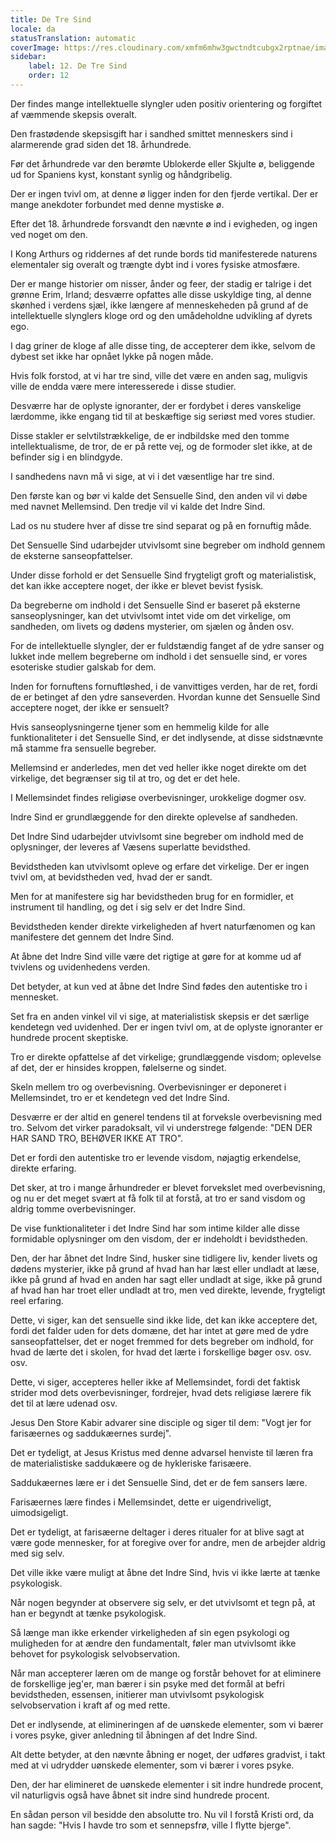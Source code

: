 ```yaml
---
title: De Tre Sind
locale: da
statusTranslation: automatic
coverImage: https://res.cloudinary.com/xmfm6mhw3gwctndtcubgx2rptnae/image/upload/v1741354419/small_cover_la_gran_rebelion_28716e29d2.webp
sidebar:
    label: 12. De Tre Sind
    order: 12
---
```

Der findes mange intellektuelle slyngler uden positiv orientering og forgiftet af væmmende skepsis overalt.

Den frastødende skepsisgift har i sandhed smittet menneskers sind i alarmerende grad siden det 18. århundrede.

Før det århundrede var den berømte Ublokerde eller Skjulte ø, beliggende ud for Spaniens kyst, konstant synlig og håndgribelig.

Der er ingen tvivl om, at denne ø ligger inden for den fjerde vertikal. Der er mange anekdoter forbundet med denne mystiske ø.

Efter det 18. århundrede forsvandt den nævnte ø ind i evigheden, og ingen ved noget om den.

I Kong Arthurs og riddernes af det runde bords tid manifesterede naturens elementaler sig overalt og trængte dybt ind i vores fysiske atmosfære.

Der er mange historier om nisser, ånder og feer, der stadig er talrige i det grønne Erim, Irland; desværre opfattes alle disse uskyldige ting, al denne skønhed i verdens sjæl, ikke længere af menneskeheden på grund af de intellektuelle slynglers kloge ord og den umådeholdne udvikling af dyrets ego.

I dag griner de kloge af alle disse ting, de accepterer dem ikke, selvom de dybest set ikke har opnået lykke på nogen måde.

Hvis folk forstod, at vi har tre sind, ville det være en anden sag, muligvis ville de endda være mere interesserede i disse studier.

Desværre har de oplyste ignoranter, der er fordybet i deres vanskelige lærdomme, ikke engang tid til at beskæftige sig seriøst med vores studier.

Disse stakler er selvtilstrækkelige, de er indbildske med den tomme intellektualisme, de tror, de er på rette vej, og de formoder slet ikke, at de befinder sig i en blindgyde.

I sandhedens navn må vi sige, at vi i det væsentlige har tre sind.

Den første kan og bør vi kalde det Sensuelle Sind, den anden vil vi døbe med navnet Mellemsind. Den tredje vil vi kalde det Indre Sind.

Lad os nu studere hver af disse tre sind separat og på en fornuftig måde.

Det Sensuelle Sind udarbejder utvivlsomt sine begreber om indhold gennem de eksterne sanseopfattelser.

Under disse forhold er det Sensuelle Sind frygteligt groft og materialistisk, det kan ikke acceptere noget, der ikke er blevet bevist fysisk.

Da begreberne om indhold i det Sensuelle Sind er baseret på eksterne sanseoplysninger, kan det utvivlsomt intet vide om det virkelige, om sandheden, om livets og dødens mysterier, om sjælen og ånden osv.

For de intellektuelle slyngler, der er fuldstændig fanget af de ydre sanser og lukket inde mellem begreberne om indhold i det sensuelle sind, er vores esoteriske studier galskab for dem.

Inden for fornuftens fornuftløshed, i de vanvittiges verden, har de ret, fordi de er betinget af den ydre sanseverden. Hvordan kunne det Sensuelle Sind acceptere noget, der ikke er sensuelt?

Hvis sanseoplysningerne tjener som en hemmelig kilde for alle funktionaliteter i det Sensuelle Sind, er det indlysende, at disse sidstnævnte må stamme fra sensuelle begreber.

Mellemsind er anderledes, men det ved heller ikke noget direkte om det virkelige, det begrænser sig til at tro, og det er det hele.

I Mellemsindet findes religiøse overbevisninger, urokkelige dogmer osv.

Indre Sind er grundlæggende for den direkte oplevelse af sandheden.

Det Indre Sind udarbejder utvivlsomt sine begreber om indhold med de oplysninger, der leveres af Væsens superlatte bevidsthed.

Bevidstheden kan utvivlsomt opleve og erfare det virkelige. Der er ingen tvivl om, at bevidstheden ved, hvad der er sandt.

Men for at manifestere sig har bevidstheden brug for en formidler, et instrument til handling, og det i sig selv er det Indre Sind.

Bevidstheden kender direkte virkeligheden af hvert naturfænomen og kan manifestere det gennem det Indre Sind.

At åbne det Indre Sind ville være det rigtige at gøre for at komme ud af tvivlens og uvidenhedens verden.

Det betyder, at kun ved at åbne det Indre Sind fødes den autentiske tro i mennesket.

Set fra en anden vinkel vil vi sige, at materialistisk skepsis er det særlige kendetegn ved uvidenhed. Der er ingen tvivl om, at de oplyste ignoranter er hundrede procent skeptiske.

Tro er direkte opfattelse af det virkelige; grundlæggende visdom; oplevelse af det, der er hinsides kroppen, følelserne og sindet.

Skeln mellem tro og overbevisning. Overbevisninger er deponeret i Mellemsindet, tro er et kendetegn ved det Indre Sind.

Desværre er der altid en generel tendens til at forveksle overbevisning med tro. Selvom det virker paradoksalt, vil vi understrege følgende: "DEN DER HAR SAND TRO, BEHØVER IKKE AT TRO".

Det er fordi den autentiske tro er levende visdom, nøjagtig erkendelse, direkte erfaring.

Det sker, at tro i mange århundreder er blevet forvekslet med overbevisning, og nu er det meget svært at få folk til at forstå, at tro er sand visdom og aldrig tomme overbevisninger.

De vise funktionaliteter i det Indre Sind har som intime kilder alle disse formidable oplysninger om den visdom, der er indeholdt i bevidstheden.

Den, der har åbnet det Indre Sind, husker sine tidligere liv, kender livets og dødens mysterier, ikke på grund af hvad han har læst eller undladt at læse, ikke på grund af hvad en anden har sagt eller undladt at sige, ikke på grund af hvad han har troet eller undladt at tro, men ved direkte, levende, frygteligt reel erfaring.

Dette, vi siger, kan det sensuelle sind ikke lide, det kan ikke acceptere det, fordi det falder uden for dets domæne, det har intet at gøre med de ydre sanseopfattelser, det er noget fremmed for dets begreber om indhold, for hvad de lærte det i skolen, for hvad det lærte i forskellige bøger osv. osv. osv.

Dette, vi siger, accepteres heller ikke af Mellemsindet, fordi det faktisk strider mod dets overbevisninger, fordrejer, hvad dets religiøse lærere fik det til at lære udenad osv.

Jesus Den Store Kabir advarer sine disciple og siger til dem: "Vogt jer for farisæernes og saddukæernes surdej".

Det er tydeligt, at Jesus Kristus med denne advarsel henviste til læren fra de materialistiske saddukæere og de hykleriske farisæere.

Saddukæernes lære er i det Sensuelle Sind, det er de fem sansers lære.

Farisæernes lære findes i Mellemsindet, dette er uigendriveligt, uimodsigeligt.

Det er tydeligt, at farisæerne deltager i deres ritualer for at blive sagt at være gode mennesker, for at foregive over for andre, men de arbejder aldrig med sig selv.

Det ville ikke være muligt at åbne det Indre Sind, hvis vi ikke lærte at tænke psykologisk.

Når nogen begynder at observere sig selv, er det utvivlsomt et tegn på, at han er begyndt at tænke psykologisk.

Så længe man ikke erkender virkeligheden af sin egen psykologi og muligheden for at ændre den fundamentalt, føler man utvivlsomt ikke behovet for psykologisk selvobservation.

Når man accepterer læren om de mange og forstår behovet for at eliminere de forskellige jeg'er, man bærer i sin psyke med det formål at befri bevidstheden, essensen, initierer man utvivlsomt psykologisk selvobservation i kraft af og med rette.

Det er indlysende, at elimineringen af de uønskede elementer, som vi bærer i vores psyke, giver anledning til åbningen af det Indre Sind.

Alt dette betyder, at den nævnte åbning er noget, der udføres gradvist, i takt med at vi udrydder uønskede elementer, som vi bærer i vores psyke.

Den, der har elimineret de uønskede elementer i sit indre hundrede procent, vil naturligvis også have åbnet sit indre sind hundrede procent.

En sådan person vil besidde den absolutte tro. Nu vil I forstå Kristi ord, da han sagde: "Hvis I havde tro som et sennepsfrø, ville I flytte bjerge".

